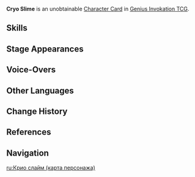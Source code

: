 {{About|the [[Character Card]]|the [[Common Enemy]]|Cryo Slime}}
{{Genius Invokation TCG Infobox
|title       = Cryo Slime
|id          = 003107
|image       = Cryo Slime Character Card.png
|type        = Character Card
|health      = 4
|element     = Cryo
|faction     = Monster
|weapon      = Other Weapons
|features    = Cryo Slime
}}
'''Cryo Slime''' is an unobtainable [[Character Card]] in [[Genius Invokation TCG]].

==Skills==
{{Genius Invokation TCG Skills Table}}

==Stage Appearances==
{{Genius Invokation TCG Stage Appearances}}

==Voice-Overs==
{{VO/Enemy
|enemy                   = Slime (Character Card)
|vo_01_00_title          = Character Select
|vo_01_01_tx_en          = {{A|vo gcg monster slime 01 selectonstage 01.ogg}} {{A|vo gcg monster slime 01 selectonstage 02.ogg}}
}}

==Other Languages==
{{Other Languages|Transclude=Cryo Slime}}

==Change History==
{{Change History|4.4}}

==References==
{{Reflist}}

==Navigation==
{{Genius Invokation TCG Navbox|Character Card Unobtainable}}

[[ru:Крио слайм (карта персонажа)]]